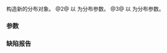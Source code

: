 {{cpp/numeric/random/student_t_distribution/title|student_t_distribution}}
{{cpp/numeric/random/student_t_distribution/navbar}}
{{dcl begin}}
{{dcl|num=1|since=c++11|1=
student_t_distribution() : student_t_distribution(1) {}
}}
{{dcl|num=2|since=c++11|1=
explicit student_t_distribution( RealType n );
}}
{{dcl|num=3|since=c++11|1=
explicit student_t_distribution( const param_type&amp; params );
}}
{{dcl end}}

构造新的分布对象。
@2@ 以 {{c|n}} 为分布参数。
@3@ 以 {{c|params}} 为分布参数。

===参数===
{{par begin}}
{{par|n|''n'' 分布参数（自由度）}}
{{par|params|分布参数集}}
{{par end}}

===缺陷报告===
{{dr list begin}}
{{dr list item|paper=P0935R0|std=C++11|before=默认构造函数曾为 explicit|after=使之为隐式}}
{{dr list end}}

{{langlinks|de|en|es|fr|it|ja|pt|ru}}